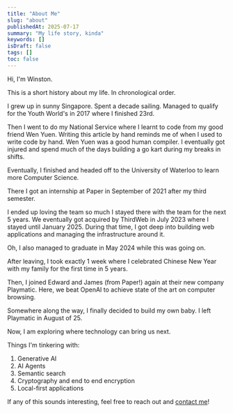 ```yaml
---
title: "About Me"
slug: "about"
publishedAt: 2025-07-17
summary: "My life story, kinda"
keywords: []
isDraft: false
tags: []
toc: false
---
```


Hi, I'm Winston.

This is a short history about my life. In chronological order.

I grew up in sunny Singapore. Spent a decade sailing. Managed to qualify for the Youth World's in 2017 where I finished 23rd.

Then I went to do my National Service where I learnt to code from my good friend Wen Yuen. Writing this article by hand reminds me of when I used to write code by hand. Wen Yuen was a good human compiler. I eventually got injured and spend much of the days building a go kart during my breaks in shifts.

Eventually, I finished and headed off to the University of Waterloo to learn more Computer Science.

There I got an internship at Paper in September of 2021 after my third semester.

I ended up loving the team so much I stayed there with the team for the next 5 years. We eventually got acquired by ThirdWeb in July 2023 where I stayed until January 2025. During that time, I got deep into building web applications and managing the infrastructure around it.

Oh, I also managed to graduate in May 2024 while this was going on.

After leaving, I took exactly 1 week where I celebrated Chinese New Year with my family for the first time in 5 years. 

Then, I joined Edward and James (from Paper!) again at their new company Playmatic. Here, we beat OpenAI to achieve state of the art on computer browsing.

Somewhere along the way, I finally decided to build my own baby. I left Playmatic in August of 25. 

Now, I am exploring where technology can bring us next. 

Things I'm tinkering with:

1. Generative AI
1. AI Agents
1. Semantic search
1. Cryptography and end to end encryption
1. Local-first applications

If any of this sounds interesting, feel free to reach out and [contact me](mailto:winstonyeo99@yahoo.com)!

